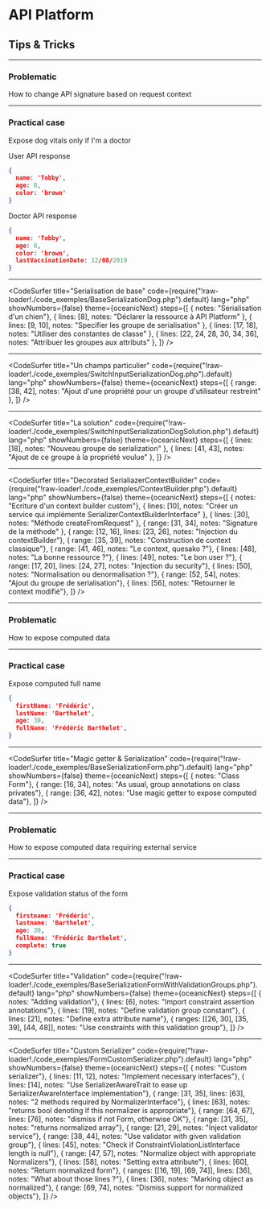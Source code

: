 
# API Platform

## Tips & Tricks

---

### Problematic

How to change API signature based on request context

---

### Practical case

Expose dog vitals only if I'm a doctor

<div
  style={{
    display: 'flex'
  }}
>
  <div
    style={{
      margin: '20px'
    }}
  >

  User API response
  ```json
  {
    name: 'Tobby',
    age: 8,
    color: 'brown'
  }
  ```

  </div>
  <div
    style={{
      margin: '20px'
    }}
  >

  Doctor API response
  ```json
  {
    name: 'Tobby',
    age: 8,
    color: 'brown',
    lastVaccinationDate: 12/08/2019
  }
  ```

  </div>
</div>

---

<CodeSurfer
  title="Serialisation de base"
  code={require("!raw-loader!./code_exemples/BaseSerializationDog.php").default}
  lang="php"
  showNumbers={false}
  theme={oceanicNext}
  steps={[
      { notes: "Serialisation d'un chien"},
      { lines: [8], notes: "Déclarer la ressource à API Platform" },
      { lines: [9, 10], notes: "Specifier les groupe de serialisation" },
      { lines: [17, 18], notes: "Utiliser des constantes de classe" },
      { lines: [22, 24, 28, 30, 34, 36], notes: "Attribuer les groupes aux attributs" },
  ]}
/>

---

<CodeSurfer
  title="Un champs particulier"
  code={require("!raw-loader!./code_exemples/SwitchInputSerializationDog.php").default}
  lang="php"
  showNumbers={false}
  theme={oceanicNext}
  steps={[
      { range: [38, 42], notes: "Ajout d'une propriété pour un groupe d'utilisateur restreint" },
  ]}
/>

---

<CodeSurfer
  title="La solution"
  code={require("!raw-loader!./code_exemples/SwitchInputSerializationDogSolution.php").default}
  lang="php"
  showNumbers={false}
  theme={oceanicNext}
  steps={[
      { lines: [18], notes: "Nouveau groupe de serialization" },
      { lines: [41, 43], notes: "Ajout de ce groupe à la propriété voulue" },
  ]}
/>

---

<CodeSurfer
  title="Decorated SerialiazerContextBuilder"
  code={require("!raw-loader!./code_exemples/ContextBuilder.php").default}
  lang="php"
  showNumbers={false}
  theme={oceanicNext}
  steps={[
      { notes: "Ecriture d'un context builder custom"},
      { lines: [10], notes: "Créer un service qui implémente SerializerContextBuilderInterface" },
      { lines: [30], notes: "Méthode createFromRequest" },
      { range: [31, 34], notes: "Signature de la méthode" },
      { range: [12, 16], lines: [23, 26], notes: "Injection du contextBuilder"},
      { range: [35, 39], notes: "Construction de context classique"},
      { range: [41, 46], notes: "Le context, quesako ?"},
      { lines: [48], notes: "La bonne ressource ?"},
      { lines: [49], notes: "Le bon user ?"},
      { range: [17, 20], lines: [24, 27], notes: "Injection du security"},
      { lines: [50], notes: "Normalisation ou denormalisation ?"},
      { range: [52, 54], notes: "Ajout du groupe de serialisation"},
      { lines: [56], notes: "Retourner le context modifié"},
  ]}
/>

---

### Problematic

How to expose computed data

---

### Practical case

Expose computed full name

```json
{
  firstName: 'Frédéric',
  lastName: 'Barthelet',
  age: 30,
  fullName: 'Frédéric Barthelet',
}
```

---

<CodeSurfer
  title="Magic getter & Serialization"
  code={require("!raw-loader!./code_exemples/BaseSerializationForm.php").default}
  lang="php"
  showNumbers={false}
  theme={oceanicNext}
  steps={[
      { notes: "Class Form"},
      { range: [16, 34], notes: "As usual, group annotations on class privates"},
      { range: [36, 42], notes: "Use magic getter to expose computed data"},
  ]}
/>

---

### Problematic

How to expose computed data requiring external service

---

### Practical case

Expose validation status of the form

```json
{
  firstname: 'Frédéric',
  lastname: 'Barthelet',
  age: 30,
  fullName: 'Frédéric Barthelet',
  complete: true
}
```

---

<CodeSurfer
  title="Validation"
  code={require("!raw-loader!./code_exemples/BaseSerializationFormWithValidationGroups.php").default}
  lang="php"
  showNumbers={false}
  theme={oceanicNext}
  steps={[
      { notes: "Adding validation"},
      { lines: [6], notes: "Import constraint assertion annotations"},
      { lines: [19], notes: "Define validation group constant"},
      { lines: [21], notes: "Define extra attribute name"},
      { ranges: [[26, 30], [35, 39], [44, 48]], notes: "Use constraints with this validation group"},
  ]}
/>

---

<CodeSurfer
  title="Custom Serializer"
  code={require("!raw-loader!./code_exemples/FormCustomSerializer.php").default}
  lang="php"
  showNumbers={false}
  theme={oceanicNext}
  steps={[
      { notes: "Custom serializer"},
      { lines: [11, 12], notes: "Implement necessary interfaces"},
      { lines: [14], notes: "Use SerializerAwareTrait to ease up SerializerAwareInterface implementation"},
      { range: [31, 35], lines: [63], notes: "2 methods required by NormalizerInterface"},
      { lines: [63], notes: "returns bool denoting if this normalizer is appropriate"},
      { range: [64, 67], lines: [76], notes: "dismiss if not Form, otherwise OK"},
      { range: [31, 35], notes: "returns normalized array"},
      { range: [21, 29], notes: "Inject validator service"},
      { range: [38, 44], notes: "Use validator with given validation group"},
      { lines: [45], notes: "Check if ConstraintViolationListInterface length is null"},
      { range: [47, 57], notes: "Normalize object with appropriate Normalizers"},
      { lines: [58], notes: "Setting extra attribute"},
      { lines: [60], notes: "Return normalized form"},
      { ranges: [[16, 19], [69, 74]], lines: [36], notes: "What about those lines ?"},
      { lines: [36], notes: "Marking object as normalized"},
      { range: [69, 74], notes: "Dismiss support for normalized objects"},
  ]}
/>